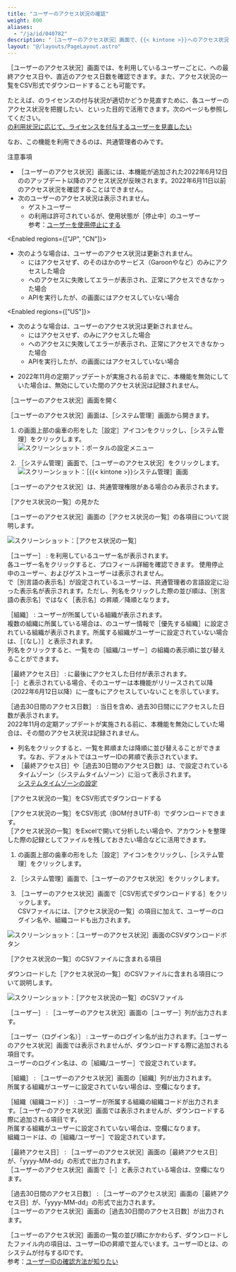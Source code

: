```yaml
---
title: "ユーザーのアクセス状況の確認"
weight: 800
aliases:
  - "/ja/id/040782"
description: "［ユーザーのアクセス状況］画面で、{{< kintone >}}へのアクセス状況をユーザーごとに確認する方法について説明しています。"
layout: "@/layouts/PageLayout.astro"
---
```




<Wovn>［ユーザーのアクセス状況］</Wovn>画面では、<Kintone />を利用しているユーザーごとに、<Kintone />への最終アクセス日や、直近のアクセス日数を確認できます。また、アクセス状況の一覧をCSV形式でダウンロードすることも可能です。

たとえば、<Kintone />のライセンスの付与状況が適切かどうか見直すために、各ユーザーのアクセス状況を把握したい、といった目的で活用できます。次のページも参照してください。  
[<Kintone />の利用状況に応じて、ライセンスを付与するユーザーを見直したい](/k/ja/id/040786.html)

なお、この機能を利用できるのは、<Slash />共通管理者のみです。

<Heading id="admin_user_monitoring_10">注意事項</Heading>

* <Wovn>［ユーザーのアクセス状況］</Wovn>画面には、本機能が追加された2022年6月12日の<Kintone />のアップデート以降のアクセス状況が反映されます。2022年6月11日以前のアクセス状況を確認することはできません。
* 次のユーザーのアクセス状況は表示されません。
  * ゲストユーザー
  * <Kintone />の利用は許可されているが、使用状態が<Wovn>［停止中］</Wovn>のユーザー  
  参考：[ユーザーを使用停止にする](/general/ja/id/020252.html)

<Enabled regions={["JP", "CN"]}>

* 次のような場合は、ユーザーのアクセス状況は更新されません。
  * <Kintone />にはアクセスせず、<Service />のそのほかのサービス（Garoonや<SlashUi />など）のみにアクセスした場合
  * <Kintone />へのアクセスに失敗してエラーが表示され、正常にアクセスできなかった場合
  * APIを実行したが、<Kintone />の画面にはアクセスしていない場合

</Enabled>

<Enabled regions={["US"]}>

* 次のような場合は、ユーザーのアクセス状況は更新されません。
  * <Kintone />にはアクセスせず、<SlashUi />のみにアクセスした場合
  * <Kintone />へのアクセスに失敗してエラーが表示され、正常にアクセスできなかった場合
  * APIを実行したが、<Kintone />の画面にはアクセスしていない場合

</Enabled>

* 2022年11月の定期アップデートが実施される前までに、本機能を無効にしていた場合は、無効にしていた間のアクセス状況は記録されません。

<Heading id="admin_user_monitoring_20"><Wovn>［ユーザーのアクセス状況］</Wovn>画面を開く</Heading>

<Wovn>［ユーザーのアクセス状況］</Wovn>画面は、<Wovn>［<Kintone />システム管理］</Wovn>画面から開きます。

1. <Kintone />の画面上部の歯車の形をした<Wovn>［設定］</Wovn>アイコンをクリックし、<Wovn>［<Kintone />システム管理］</Wovn>をクリックします。  
   <Img src="/k/kintone/img-ja/manage_apps_img03.png" alt="スクリーンショット：ポータルの設定メニュー" />

1. <Wovn>［<Kintone />システム管理］</Wovn>画面で、<Wovn>［ユーザーのアクセス状況］</Wovn>をクリックします。  
   <Img src="/k/kintone/img-ja/user_monitoring_img03.png" alt="スクリーンショット：［{{&lt; kintone &gt;}}システム管理］画面" />
<Note>

<Wovn>［ユーザーのアクセス状況］</Wovn>は、<Slash />共通管理権限がある場合のみ表示されます。
</Note>

<Heading id="admin_user_monitoring_30"><Wovn>［アクセス状況の一覧］</Wovn>の見かた</Heading>

<Wovn>［ユーザーのアクセス状況］</Wovn>画面の<Wovn>［アクセス状況の一覧］</Wovn>の各項目について説明します。

<Img src="/k/kintone/img-ja/user_monitoring_img01.png" alt="スクリーンショット：［アクセス状況の一覧］" />

<Wovn>［ユーザー］</Wovn>
: <Kintone />を利用しているユーザー名が表示されます。  
  各ユーザー名をクリックすると、プロフィール詳細を確認できます。 使用停止中のユーザー、およびゲストユーザーは表示されません。  
  <SlashUi />で<Wovn>［別言語の表示名］</Wovn>が設定されているユーザーは、<Slash />共通管理者の言語設定に沿った表示名が表示されます。ただし、列名をクリックした際の並び順は、<Wovn>［別言語の表示名］</Wovn>ではなく<Wovn>［表示名］</Wovn>の昇順／降順となります。<Wovn></Wovn>

<Wovn>［組織］</Wovn>
: ユーザーが所属している組織が表示されます。  
  複数の組織に所属している場合は、<SlashUi />のユーザー情報で<Wovn>［優先する組織］</Wovn>に設定されている組織が表示されます。所属する組織がユーザーに設定されていない場合は、<Wovn>［（なし）］</Wovn>と表示されます。  
  列名をクリックすると、一覧を<SlashUi />の<Wovn>［組織/ユーザー］</Wovn>の組織の表示順に並び替えることができます。

<Wovn>［最終アクセス日］</Wovn>
: <Kintone />に最後にアクセスした日付が表示されます。  
  <Wovn>［-］</Wovn>と表示されている場合、そのユーザーは本機能がリリースされて以降（2022年6月12日以降）に一度も<Kintone />にアクセスしていないことを示しています。

<Wovn>［過去30日間のアクセス日数］</Wovn>
: 当日を含め、過去30日間に<Kintone />にアクセスした日数が表示されます。  
  2022年11月の定期アップデートが実施される前に、本機能を無効にしていた場合は、その間のアクセス状況は記録されません。

<Note>

* 列名をクリックすると、一覧を昇順または降順に並び替えることができます。なお、デフォルトではユーザーIDの昇順で表示されています。
* <Wovn>［最終アクセス日］</Wovn>や<Wovn>［過去30日間のアクセス日数］</Wovn>は、<SlashUi />で設定されているタイムゾーン（システムタイムゾーン）に沿って表示されます。  
[システムタイムゾーンの設定](/general/ja/id/020115.html)

</Note>

<Heading id="admin_user_monitoring_40"><Wovn>［アクセス状況の一覧］</Wovn>をCSV形式でダウンロードする</Heading>

<Wovn>［アクセス状況の一覧］</Wovn>をCSV形式（BOM付きUTF-8）でダウンロードできます。  
<Wovn>［アクセス状況の一覧］</Wovn>をExcelで開いて分析したい場合や、アカウントを整理した際の記録としてファイルを残しておきたい場合などに活用できます。

1. <Kintone />の画面上部の歯車の形をした<Wovn>［設定］</Wovn>アイコンをクリックし、<Wovn>［<Kintone />システム管理］</Wovn>をクリックします。

1. <Wovn>［<Kintone />システム管理］</Wovn>画面で、<Wovn>［ユーザーのアクセス状況］</Wovn>をクリックします。

1. <Wovn>［ユーザーのアクセス状況］</Wovn>画面で<Wovn>［CSV形式でダウンロードする］</Wovn>をクリックします。  
CSVファイルには、<Wovn>［アクセス状況の一覧］</Wovn>の項目に加えて、ユーザーのログイン名や、組織コードも出力されます。  
<Img src="/k/kintone/img-ja/user_monitoring_img02.png" alt="スクリーンショット：［ユーザーのアクセス状況］画面のCSVダウンロードボタン" />

<Heading level={3} id="admin_user_monitoring_4010"><Wovn>［アクセス状況の一覧］</Wovn>のCSVファイルに含まれる項目</Heading>

ダウンロードした<Wovn>［アクセス状況の一覧］</Wovn>のCSVファイルに含まれる項目について説明します。

<Img src="/k/kintone/img-ja/user_monitoring_img04.png" alt="スクリーンショット：［アクセス状況の一覧］のCSVファイル" />

<Wovn>［ユーザー］</Wovn>
: <Wovn>［ユーザーのアクセス状況］</Wovn>画面の<Wovn>［ユーザー］</Wovn>列が出力されます。

<Wovn>［ユーザー（ログイン名）］</Wovn>
: ユーザーのログイン名が出力されます。<Wovn>［ユーザーのアクセス状況］</Wovn>画面では表示されませんが、ダウンロードする際に追加される項目です。  
  ユーザーのログイン名は、<SlashUi />の<Wovn>［組織/ユーザー］</Wovn>で設定されています。

<Wovn>［組織］</Wovn>
: <Wovn>［ユーザーのアクセス状況］</Wovn>画面の<Wovn>［組織］</Wovn>列が出力されます。  
  所属する組織がユーザーに設定されていない場合は、空欄になります。

<Wovn>［組織（組織コード）］</Wovn>
: ユーザーが所属する組織の組織コードが出力されます。<Wovn>［ユーザーのアクセス状況］</Wovn>画面では表示されませんが、ダウンロードする際に追加される項目です。  
  所属する組織がユーザーに設定されていない場合は、空欄になります。  
  組織コードは、<SlashUi />の<Wovn>［組織/ユーザー］</Wovn>で設定されています。

<Wovn>［最終アクセス日］</Wovn>
: <Wovn>［ユーザーのアクセス状況］</Wovn>画面の<Wovn>［最終アクセス日］</Wovn>が、「yyyy-MM-dd」の形式で出力されます。  
  <Wovn>［ユーザーのアクセス状況］</Wovn>画面で<Wovn>［-］</Wovn>と表示されている場合は、空欄になります。

<Wovn>［過去30日間のアクセス日数］</Wovn>
: <Wovn>［ユーザーのアクセス状況］</Wovn>画面の<Wovn>［最終アクセス日］</Wovn>が、「yyyy-MM-dd」の形式で出力されます。  
  <Wovn>［ユーザーのアクセス状況］</Wovn>画面の<Wovn>［過去30日間のアクセス日数］</Wovn>が出力されます。

<Note>

<Wovn>［ユーザーのアクセス状況］</Wovn>画面の一覧の並び順にかかわらず、ダウンロードしたファイル内の項目は、ユーザーIDの昇順で並んでいます。ユーザーIDとは、<CybozuCom />のシステムが付与するIDです。  
参考：[ユーザーIDの確認方法が知りたい](/k/ja/id/040420.html)

</Note>
